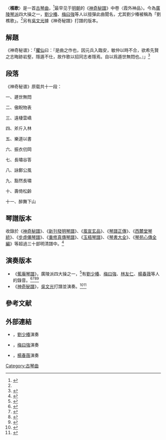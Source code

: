 〈'''樵歌'''〉是一首[[古琴曲|古琴曲]]，<ref>{{cite book|author=黄旭東等|title=《査阜西琴学文萃》|year=1995}}</ref>最早见于[[明朝|明朝]]的《[[神奇秘譜|神奇秘譜]]》中卷〈霞外神品〉。今為[[廣陵琴派|廣陵琴派]]四大操之一，[[劉少椿|劉少椿]]、[[梅曰強|梅曰強]]等人以擅彈此曲聞名，尤其劉少椿被稱為「劉樵歌」。<ref name="四大操"/>另有[[吳文光_(音樂家)|吳文光]]據《神奇秘譜》打譜的版本。

== 解題 ==
《神奇秘谱》：「[[臞仙|臞仙]]曰：『是曲之作也，因元兵入臨安，敏仲以時不合，欲希先賢之志晦跡岩壑，隱遁不仕，故作歌以招同志者隱焉。自以爲遁世無悶也。』」<ref>{{cite book |author=朱权 |title= 《神奇秘谱》}}</ref>

== 段落 ==
《神奇秘谱》原载共十一段：

一、遯世無悶

二、傲睨物表

三、遠棲雲嶠

四、斧斤入林

五、樂道以書

六、振衣仞岡

七、長嘯谷答

八、詠鄭公風

九、豁然長嘯

十、壽倚松齡

十一、醉舞下山

== 琴譜版本 ==
收錄於《[[神奇秘譜|神奇秘譜]]》、《[[新刊發明琴譜|新刊發明琴譜]]》、《[[風宣玄品|風宣玄品]]》、《[[琴譜正傳|琴譜正傳]]》、《[[西麓堂琴統|西麓堂琴統]]》、《[[步虛僊琴譜|步虛僊琴譜]]》、《[[重修真傳琴譜|重修真傳琴譜]]》、《[[玉梧琴譜|玉梧琴譜]]》、《[[琴書大全|琴書大全]]》、《[[琴苑心傳全編|琴苑心傳全編]]》等超過三十部明清譜中。<ref>{{Cite book|title=《存見古琴曲譜輯覽》|last=查阜西|publisher=文化藝術出版社|year=2007|isbn=9787503931765|location=北京|pages=6}}</ref>

== 演奏版本 ==
*《[[蕉庵琴譜|蕉庵琴譜]]》，廣陵派四大操之一，<ref name="四大操">{{Cite book|title=《梅曰強紀念文集》|author=施宏|year=2006|pages=90|editor=陶藝|work=〈聽梅味道〉|quote="广陵四大曲，渔、樵、墨、佩。盖指《[[渔歌|渔歌]]》、《[[樵歌|樵歌]]》、《[[墨子悲丝|墨子悲丝]]》以及《[[佩蘭_(古琴曲)|佩兰]]》"}}</ref>有[[劉少椿|劉少椿]]、[[梅曰強|梅曰強]]、[[林友仁|林友仁]]、[[楊春薇|楊春薇]]等人的錄音。<ref>{{Cite book|title=《劉少椿古琴藝術》|last=劉少椿|publisher=龍音|year=2001}}</ref><ref>{{Cite book|title=《移雲齋心旨》|last=梅曰強|publisher=江蘇電子音像|year=2006}}</ref><ref>{{Cite book|title=《廣陵琴韻（七）》|last=林友仁|publisher=雨果製作|year=1996|location=香港}}</ref><ref>{{Cite book|title=《幽蘭》|last=楊春薇|publisher=亞洲唱片|year=2004|location=臺北|last2=楊秋悅}}</ref>
*《[[神奇秘譜|神奇秘譜]]》，[[吳文光_(音樂家)|吳文光]]打譜並演奏。<ref>{{Cite book|title=《神奇秘譜樂詮》|last=吳文光|first=|publisher=上海音樂出版社|year=2008|isbn=9787807512516|location=中國|authorlink=}}</ref><ref>{{Cite book|title=《流水～中國の古琴、悠久の調べ 》|last=吳文光|publisher=JVC|year=1991|location=日本}}</ref>

== 參考文献 ==
{{reflist}}

== 外部連結 ==
* {{YouTube|X_q4FCaVoC8|〈樵歌〉}}，[[劉少椿|劉少椿]]演奏
* {{YouTube|iGJ8Y2yXrj0|〈樵歌〉}}，[[梅曰強|梅曰強]]演奏
* {{YouTube|dzzYtUrJc08|〈樵歌〉}}，[[楊春薇|楊春薇]]演奏

[[Category:古琴曲|Category:古琴曲]]